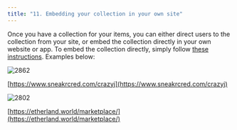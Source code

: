```yaml
---
title: "11. Embedding your collection in your own site"
---
```


Once you have a collection for your items, you can either direct users to the collection from your site, or embed the collection directly in your own website or app. To embed the collection directly, simply follow [these instructions](/docs/embeds). Examples below:

![2862](/images/ef7b938-Screen_Shot_2021-08-05_at_9.22.28_PM.png "Screen Shot 2021-08-05 at 9.22.28 PM.png")

[https://www.sneakrcred.com/crazyj](https://www.sneakrcred.com/crazyj)

![2802](/images/1341abe-Screen_Shot_2021-08-05_at_9.23.19_PM.png "Screen Shot 2021-08-05 at 9.23.19 PM.png")

[https://etherland.world/marketplace/](https://etherland.world/marketplace/)